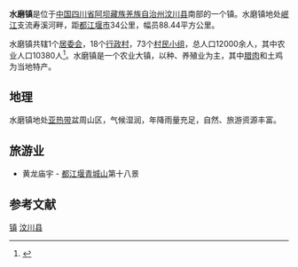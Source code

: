 '''水磨镇'''是位于[[中华人民共和国|中国]][[四川省|四川省]][[阿坝藏族羌族自治州|阿坝藏族羌族自治州]][[汶川县|汶川县]]南部的一个镇。水磨镇地处[[岷江|岷江]]支流寿溪河畔，距[[都江堰市|都江堰市]]34公里，幅员88.44平方公里。

水磨镇共辖1个[[居委会|居委会]]，18个[[行政村|行政村]]，73个[[村民小组|村民小组]]，总人口12000余人，其中农业人口10380人<ref>{{cite web |url=http://www.wenchuan.net/Article/ShowArticle.asp?ArticleID=6 |title=水磨镇 |accessdate=2008-05-14 |date=2007-06-20 |publisher=汶川信息港 |language=zh-hans |archive-date=2011-10-04 |archive-url=https://web.archive.org/web/20111004020201/http://www.wenchuan.net/Article/ShowArticle.asp?ArticleID=6 |dead-url=yes }}</ref>。水磨镇是一个农业大镇，以种、养殖业为主，其中[[腊肉|腊肉]]和土鸡为当地特产。

== 地理 ==
水磨镇地处[[亚热带|亚热带]]盆周山区，气候湿润，年降雨量充足，自然、旅游资源丰富。

== 旅游业 ==

*黄龙庙宇 - [[都江堰|都江堰]][[青城山|青城山]]第十八景

==参考文献==
{{Reflist}}

{{Sichuan-stub}}
{{汶川县行政区划}}

[[Category:汶川县行政区划|镇]]
[[Category:阿坝建制镇|汶川县]]